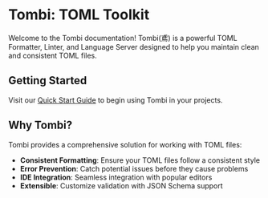 # Tombi: TOML Toolkit

Welcome to the Tombi documentation! Tombi(鳶) is a powerful TOML Formatter, Linter,
and Language Server designed to help you maintain clean and consistent TOML files.

## Getting Started

Visit our [Quick Start Guide](/documentation/installation) to begin using Tombi in your projects.

## Why Tombi?

Tombi provides a comprehensive solution for working with TOML files:

- **Consistent Formatting**: Ensure your TOML files follow a consistent style
- **Error Prevention**: Catch potential issues before they cause problems
- **IDE Integration**: Seamless integration with popular editors
- **Extensible**: Customize validation with JSON Schema support
